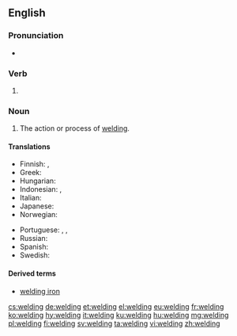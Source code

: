 ==English==
{{wikipedia}}

===Pronunciation===
* {{rhymes|ɛldɪŋ|lang=en}}

===Verb===
{{head|en|present participle}}

# {{present participle of|weld|lang=en|nocat=1}}

===Noun===
{{en-noun}}

# The action or process of [[weld#Verb|welding]].

====Translations====
{{trans-top|action or process of welding}}
* Finnish: {{t|fi|hitsaaminen}}, {{t|fi|hitsaus}}
* Greek: {{t+|el|συγκόλληση|f}}
* Hungarian: {{t+|hu|hegesztés}}
* Indonesian: {{t+|id|las}}, {{t+|id|pengelasan}}
* Italian: {{t+|it|saldatura|f}}
* Japanese: {{t|ja|溶接|tr=Yōsetsu|sc=Jpan}}
* Norwegian: {{t|no|sveising|m}}
{{trans-mid}}
* Portuguese: {{t|pt|soldadura|f}}, {{t+|pt|solda|f}}, {{t|pt|soldagem|f}}
* Russian: {{t+|ru|сва́рка|f}}
* Spanish: {{t+|es|soldadura}}
* Swedish: {{t+|sv|svetsning|c}}
{{trans-bottom}}

====Derived terms====
* [[welding iron]]

[[cs:welding]]
[[de:welding]]
[[et:welding]]
[[el:welding]]
[[eu:welding]]
[[fr:welding]]
[[ko:welding]]
[[hy:welding]]
[[it:welding]]
[[ku:welding]]
[[hu:welding]]
[[mg:welding]]
[[pl:welding]]
[[fi:welding]]
[[sv:welding]]
[[ta:welding]]
[[vi:welding]]
[[zh:welding]]